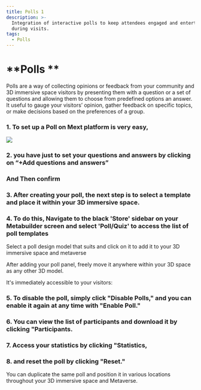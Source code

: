 ```yaml
---
title: Polls 1
description: >-
  Integration of interactive polls to keep attendees engaged and entertained
  during visits.
tags:
  - Polls
---
```


# \*\*Polls \*\*

Polls are a way of collecting opinions or feedback from your community and 3D immersive space visitors by presenting them with a question or a set of questions and allowing them to choose from predefined options an answer. It useful to gauge your visitors’ opinion, gather feedback on specific topics, or make decisions based on the preferences of a group.

### 1.	To set up a Poll on Mext platform is very easy,

![](/img/Marvaimages/Documentationpolls.jpg)

### **2.	you have just to set your questions and answers  by clicking on “+Add questions and answers”**

### **And Then confirm**

### **3.	After creating your poll, the next step is to select a template and place it within your 3D immersive space.**

### **4.	To do this, Navigate to the black 'Store' sidebar on your Metabuilder screen and select 'Poll/Quiz' to access the list of poll templates**

Select a poll design model that suits and click on it to add it to your 3D immersive space and metaverse

After adding your poll panel, freely move it anywhere within your 3D space as any other 3D model.

It's immediately accessible to your visitors:

### **5.	To disable the poll, simply click "Disable Polls," and you can enable it again at any time with "Enable Poll."**

### **6.	You can view the list of participants and download it by clicking "Participants.**

### **7.	Access your statistics by clicking "Statistics,**

### **8.	and reset the poll by clicking "Reset."**

You can duplicate the same poll and position it in various locations throughout your 3D immersive space and Metaverse.
